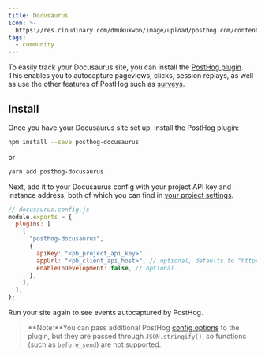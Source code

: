 ```yaml
---
title: Docusaurus
icon: >-
  https://res.cloudinary.com/dmukukwp6/image/upload/posthog.com/contents/images/docs/integrate/frameworks/docusaurus.svg
tags:
  - community
---
```


To easily track your Docusaurus site, you can install the [PostHog plugin](https://github.com/PostHog/posthog-docusaurus). This enables you to autocapture pageviews, clicks, session replays, as well as use the other features of PostHog such as [surveys](/docs/surveys). 

## Install

Once you have your Docusaurus site set up, install the PostHog plugin:

```bash
npm install --save posthog-docusaurus
```

or 

```bash
yarn add posthog-docusaurus
```

Next, add it to your Docusaurus config with your project API key and instance address, both of which you can find in [your project settings](https://us.posthog.com/settings/project).

```js
// docusaurus.config.js
module.exports = {
  plugins: [
    [
      "posthog-docusaurus",
      {
        apiKey: "<ph_project_api_key>",
        appUrl: "<ph_client_api_host>", // optional, defaults to "https://us.i.posthog.com"
        enableInDevelopment: false, // optional
      },
    ],
  ],
};
```

Run your site again to see events autocaptured by PostHog.

> **Note:**You can pass additional PostHog [config options](/docs/libraries/js/config) to the plugin, but they are passed through `JSON.stringify()`, so functions (such as `before_send`) are not supported.